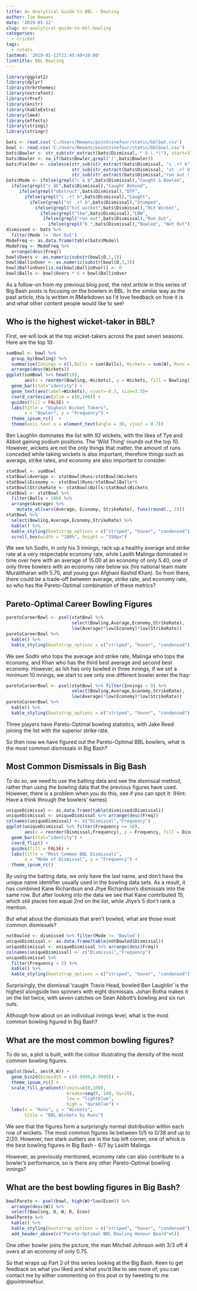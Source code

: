 ```yaml
---
title: An Analytical Guide to BBL - Bowling
author: Tim Newans
date: '2019-01-12'
slug: an-analytical-guide-to-bbl-bowling
categories:
  - cricket
tags:
  - rstats
lastmod: '2019-01-12T21:45:40+10:00'
linktitle: BBL Bowling
---
```


```r
library(ggplot2)
library(dplyr)
library(hrbrthemes)
library(extrafont)
library(rPref)
library(knitr)
library(kableExtra)
library(lme4)
library(effects)
library(stringi)
library(stringr)

bats <- read.csv('C:/Users/Newans/pointninefour/static/bblbat.csv')
bowl <- read.csv('C:/Users/Newans/pointninefour/static/bblbowl.csv')
bats$Bowler <- str_sub(str_extract(bats$Dismissal, " b (.*)"), start=3)
bats$Bowler <- na_if(bats$Bowler,grepl(')',bats$Bowler))
bats$Fielder <- coalesce(str_sub(str_extract(bats$Dismissal, "c .+? b"), start = 3, end = -3),
                         str_sub(str_extract(bats$Dismissal, "st .+? b"), start = 3, end = -3),
                         str_sub(str_extract(bats$Dismissal,"run out (.*)"), start = 10, end = -2))
bats$Mode <- ifelse(grepl("c & b",bats$Dismissal),"Caught & Bowled",
  ifelse(grepl("c â€",bats$Dismissal),"Caught Behind",
     ifelse(grepl("obstruct",bats$Dismissal),"OTF",
       ifelse(grepl("c .+? b",bats$Dismissal),"Caught",
         ifelse(grepl("st .+? b",bats$Dismissal),"Stumped",
           ifelse(grepl("hit wicket",bats$Dismissal),"Hit Wicket",
             ifelse(grepl("lbw",bats$Dismissal),"LBW",
              ifelse(grepl("run out",bats$Dismissal),"Run Out",             
                ifelse(grepl("b ",bats$Dismissal),"Bowled", "Not Out")))))))))
dismissed <- bats %>%
  filter(Mode != 'Not Out')
ModeFreq <- as.data.frame(table(bats$Mode))
ModeFreq <- ModeFreq %>% 
  arrange(desc(Freq))
bowl$Overs <- as.numeric(substr(bowl$O,1,1))
bowl$BallinOver <- as.numeric(substr(bowl$O,3,3))
bowl$BallinOver[is.na(bowl$BallinOver)] <- 0
bowl$Balls <- bowl$Overs * 6 + bowl$BallinOver
```
As a follow-on from my previous blog post, the next article in this series of Big Bash posts is focusing on the bowlers in BBL. 
In the similar way as the past article, this is written in RMarkdown so I'd love feedback on how it is and what other content people would like to see!

## Who is the highest wicket-taker in BBL?

First, we will look at the top wicket-takers across the past seven seasons. Here are the top 10:

```r
sumBowl <- bowl %>% 
  group_by(Bowling) %>%
  summarise(Innings = n(),Balls = sum(Balls), Wickets = sum(W), Runs = sum(R)) %>%
  arrange(desc(Wickets))
ggplot(sumBowl %>% head(10), 
       aes(x = reorder(Bowling,-Wickets), y = Wickets, fill = Bowling)) +
  geom_bar(stat="identity") +
  geom_text(aes(label=Wickets), vjust=-0.3, size=3.5)+
  coord_cartesian(ylim = c(0,100)) +
  guides(fill = FALSE) +
  labs(title = "Highest Wicket Takers", 
       x = "Bowler", y = "Frequency") +
  theme_ipsum_rc()  +
  theme(axis.text.x = element_text(angle = 30, vjust = 0.7))
```

Ben Laughlin dominates the list with 92 wickets, with the likes of Tye and Abbot gaining podium positions. The 'Wild Thing' rounds out the top 10. However, wickets are not the only things that matter, the amount of runs conceded while taking wickets is also important, therefore things such as average, strike rates, and economy are also important to consider.

```r
statBowl <- sumBowl
statBowl$Average <- statBowl$Runs/statBowl$Wickets
statBowl$Economy <- statBowl$Runs/statBowl$Balls*6
statBowl$StrikeRate <- statBowl$Balls/statBowl$Wickets
statBowl <- statBowl %>% 
  filter(Balls > 100) %>% 
  arrange(Average) %>%
    mutate_at(vars(Average, Economy, StrikeRate), funs(round(., 3)))
statBowl %>%
  select(Bowling,Average,Economy,StrikeRate) %>%
  kable() %>%
  kable_styling(bootstrap_options = c("striped", "hover", "condensed"), full_width = F, position = "center") %>%
  scroll_box(width = "100%", height = "350px") 
```

We see Ish Sodhi, in only his 3 innings, rack up a healthy average and strike rate at a very respectable economy rate, while Lasith Malinga dominated in time over here with an average of 15.00 at an economy of only 5.40, one of only three bowlers with an economy rate below six (his national team mate Muralitharan with 5.70, and young gun Afghani Rashid Khan).
So from there, there could be a trade-off between average, strike rate, and economy rate, so who has the Pareto-Optimal combination of these metrics?

## Pareto-Optimal Career Bowling Figures
``` r
paretoCareerBowl <- psel(statBowl %>% 
                         select(Bowling,Average,Economy,StrikeRate), 
                         low(Average)*low(Economy)*low(StrikeRate))
paretoCareerBowl %>%
  kable() %>%
  kable_styling(bootstrap_options = c("striped", "hover", "condensed"), full_width = F, position = "center")

```

We see Sodhi who tops the average and strike rate, Malinga who tops the economy, and Khan who has the third best average and second best economy. However, as Ish has only bowled in three innings, if we set a minimum 10 innings, we start to see only one different bowler enter the fray:

``` r
paretoCareerBowl <- psel(statBowl %>% filter(Innings > 9) %>% 
                         select(Bowling,Average,Economy,StrikeRate), 
                         low(Average)*low(Economy)*low(StrikeRate))
paretoCareerBowl %>%
  kable() %>%
  kable_styling(bootstrap_options = c("striped", "hover", "condensed"), full_width = F, position = "center")
```
Three players have Pareto-Optimal bowling statistics, with Jake Reed joining the list with the superior strike rate.

So then now we have figured out the Pareto-Optimal BBL bowlers, what is the most common dismissals in Big Bash?

## Most Common Dismissals in Big Bash

To do so, we need to use the batting data and see the dismissal method, rather than using the bowling data that the previous figures have used.
However, there is a problem when you do this, see if you can spot it:
(Hint: Have a think through the bowlers' names)

```r
uniqueDismissal <- as.data.frame(table(dismissed$Dismissal))
uniqueDismissal <- uniqueDismissal %>% arrange(desc(Freq))
colnames(uniqueDismissal) <- c("Dismissal","Frequency")
ggplot(uniqueDismissal %>% filter(Frequency >= 10), 
       aes(x = reorder(Dismissal,Frequency), y = Frequency, fill = Dismissal)) +
  geom_bar(stat="identity") +
  coord_flip() +
  guides(fill = FALSE) +
  labs(title = "Most Common BBL Dismissals", 
       x = "Mode of Dismissal", y = "Frequency") +
  theme_ipsum_rc()
```

By using the batting data, we only have the last name, and don't have the unique name identifier usually used in the bowling data sets. As a result, it has combined Kane Richardson and Jhye Richardson's dismissals into the same row. But after looking into the data we see that Kane contributed 15, which still places him equal 2nd on the list, while Jhye's 5 don't rank a mention.

But what about the dismissals that aren't bowled, what are those most common dismissals?

``` r
notBowled <- dismissed %>% filter(Mode != 'Bowled')
uniqueDismissal <- as.data.frame(table(notBowled$Dismissal))
uniqueDismissal <- uniqueDismissal %>% arrange(desc(Freq))
colnames(uniqueDismissal) <- c("Dismissal","Frequency")
uniqueDismissal %>%
  filter(Frequency > 5) %>%
  kable() %>%
  kable_styling(bootstrap_options = c("striped", "hover", "condensed"), position = "center")
```

Surprisingly, the dismissal 'caught Travis Head, bowled Ben Laughlin' is the highest alongside two spinners with eight dismissals. Johan Botha makes it on the list twice, with seven catches on Sean Abbott's bowling and six run outs.

Although how about on an individual innings level, what is the most common bowling figured in Big Bash?

## What are the most common bowling figures?

To do so, a plot is built, with the colour illustrating the density of the most common bowling figures.

```r
ggplot(bowl, aes(R,W)) +
  geom_bin2d(binwidth = c(0.9999,0.9999)) +
  theme_ipsum_rc() +
  scale_fill_gradient(limits=c(0,100), 
                       breaks=seq(0, 100, by=20),
                       low = "lightblue",
                       high = "darkblue") +
  labs(x = "Runs", y = "Wickets",
       title = "BBL Wickets by Runs")
```

We see that the figures form a surprisngly normal distribution within each row of wickets. The most common figures lie between 0/5 to 0/38 and up to 2/20. However, two stark outliers are in the top left corner, one of whick is the best bowling figures in Big Bash - 6/7 by Lasith Malinga.

However, as previously mentioned, economy rate can also contribute to a bowler's performance, so is there any other Pareto-Optimal bowling innings?

## What are the best bowling figures in Big Bash?
``` r
bowlPareto <- psel(bowl, high(W)*low(Econ)) %>% 
  arrange(desc(W)) %>% 
  select(Bowling, O, W, R, Econ)
bowlPareto %>%
  kable() %>%
  kable_styling(bootstrap_options = c("striped", "hover", "condensed"), full_width = F, position = "center") %>%
  add_header_above(c("Pareto-Optimal BBL Bowling Honour Board"=5))
```

One other bowler joins the picture, the man Mitchell Johnson with 3/3 off 4 overs at an economy of only 0.75.

So that wraps up Part 2 of this series looking at the Big Bash. Keen to get feedback on what you liked and what you'd like to see more of, you can contact me by either commenting on this post or by tweeting to me @pointninefour.
